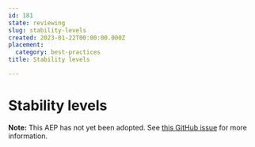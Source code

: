 ```yaml
---
id: 181
state: reviewing
slug: stability-levels
created: 2023-01-22T00:00:00.000Z
placement:
  category: best-practices
title: Stability levels

--- 
```


# Stability levels

**Note:** This AEP has not yet been adopted. See
[this GitHub issue](https://github.com/aep-dev/aep.dev/issues/9) for more
information.

